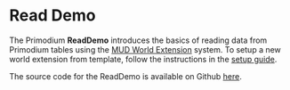 # Read Demo

The Primodium **ReadDemo** introduces the basics of reading data from Primodium tables using the [MUD World Extension](https://mud.dev/guides/extending-a-world) system. To setup a new world extension from template, follow the instructions in the [setup guide](../world-extension/setup.mdx).

The source code for the ReadDemo is available on Github [here](https://github.com/primodiumxyz/developer/tree/main/examples/ReadDemo).
